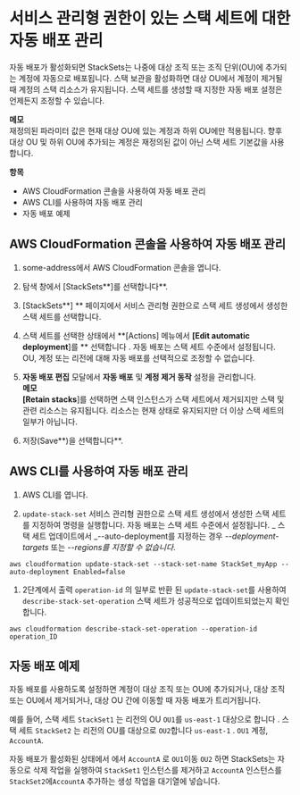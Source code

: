 # 서비스 관리형 권한이 있는 스택 세트에 대한 자동 배포 관리

자동 배포가 활성화되면 StackSets는 나중에 대상 조직 또는 조직 단위(OU)에 추가되는 계정에 자동으로 배포됩니다. 스택 보관을 활성화하면 대상 OU에서 계정이 제거될 때 계정의 스택 리소스가 유지됩니다. 스택 세트를 생성할 때 지정한 자동 배포 설정은 언제든지 조정할 수 있습니다.

**메모**  
재정의된 파라미터 값은 현재 대상 OU에 있는 계정과 하위 OU에만 적용됩니다. 향후 대상 OU 및 하위 OU에 추가되는 계정은 재정의된 값이 아닌 스택 세트 기본값을 사용합니다.

**항목**

- AWS CloudFormation 콘솔을 사용하여 자동 배포 관리
- AWS CLI를 사용하여 자동 배포 관리
- 자동 배포 예제

## AWS CloudFormation 콘솔을 사용하여 자동 배포 관리

1. some-address에서 AWS CloudFormation 콘솔을 엽니다.

1. 탐색 창에서 [StackSets**]를 선택합니다\*\*.

1. [StackSets**] \*\* 페이지에서 서비스 관리형 권한으로 스택 세트 생성에서 생성한 스택 세트를 선택합니다.

1. 스택 세트를 선택한 상태에서 **[Actions] 메뉴에서 **[Edit automatic deployment**]를 \*\* 선택합니다 . 자동 배포는 스택 세트 수준에서 설정됩니다. OU, 계정 또는 리전에 대해 자동 배포를 선택적으로 조정할 수 없습니다.

1. **자동 배포 편집** 모달에서 **자동 배포** 및 **계정 제거 동작** 설정을 관리합니다.  
   **메모**  
   **[Retain stacks**]를 선택하면 스택 인스턴스가 스택 세트에서 제거되지만 스택 및 관련 리소스는 유지됩니다. 리소스는 현재 상태로 유지되지만 더 이상 스택 세트의 일부가 아닙니다.

1. 저장(Save**)을 선택합니다**.

## AWS CLI를 사용하여 자동 배포 관리

1. AWS CLI를 엽니다.

1. `update-stack-set` 서비스 관리형 권한으로 스택 세트 생성에서 생성한 스택 세트를 지정하여 명령을 실행합니다. 자동 배포는 스택 세트 수준에서 설정됩니다. _ 스택 세트 업데이트에서 _--auto-deployment를 지정하는 경우 _--deployment-targets_ 또는 _--regions를 지정할 수 없습니다_.

```
aws cloudformation update-stack-set --stack-set-name StackSet_myApp --auto-deployment Enabled=false
```

1.  2단계에서 출력 `operation-id` 의 일부로 반환 된 `update-stack-set`를 사용하여 `describe-stack-set-operation` 스택 세트가 성공적으로 업데이트되었는지 확인합니다.

```
aws cloudformation describe-stack-set-operation --operation-id operation_ID
```

## 자동 배포 예제

자동 배포를 사용하도록 설정하면 계정이 대상 조직 또는 OU에 추가되거나, 대상 조직 또는 OU에서 제거되거나, 대상 OU 간에 이동할 때 자동 배포가 트리거됩니다.

예를 들어, 스택 세트 `StackSet1` 는 리전의 OU `OU1`를 `us-east-1` 대상으로 합니다 . 스택 세트 `StackSet2` 는 리전의 OU를 대상으로 `OU2`합니다 `us-east-1` . `OU1` 계정, `AccountA`.

자동 배포가 활성화된 상태에서 에서 `AccountA` 로 `OU1`이동 `OU2` 하면 StackSets는 자동으로 삭제 작업을 실행하여 `StackSet1` 인스턴스를 제거하고 `AccountA` 인스턴스를 `StackSet2`에`AccountA` 추가하는 생성 작업을 대기열에 넣습니다.
